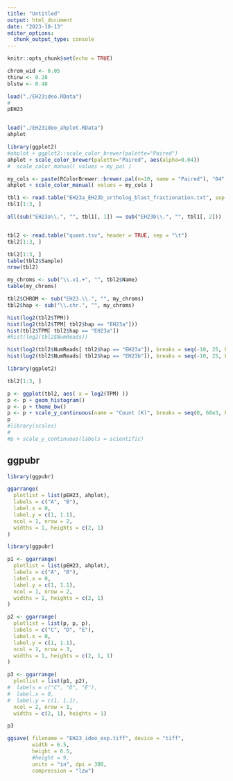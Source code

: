 ```yaml
---
title: "Untitled"
output: html_document
date: "2023-10-13"
editor_options: 
  chunk_output_type: console
---
```


```r
knitr::opts_chunk$set(echo = TRUE)
```



```r
chrom_wid <- 0.05
thinw <- 0.28
blstw <- 0.48

load("./EH23ideo.RData")
#
pEH23


load("./EH23ideo_ahplot.RData")
ahplot

library(ggplot2)
#ahplot + ggplot2::scale_color_brewer(palette="Paired") 
ahplot + scale_color_brewer(palette="Paired", aes(alpha=0.04))
#  scale_color_manual( values = my_pal )

my_cols <- paste(RColorBrewer::brewer.pal(n=10, name = "Paired"), "04", sep = "")
ahplot + scale_color_manual( values = my_cols )

```




```r
tbl1 <- read.table("EH23a_EH23b_ortholog_blast_fractionation.txt", sep = " ")
tbl1[1:3, ]

all(sub("EH23a\\.", "", tbl1[, 1]) == sub("EH23b\\.", "", tbl1[, 2]))


tbl2 <- read.table("quant.tsv", header = TRUE, sep = "\t")
tbl2[1:3, ]
```


```r
tbl2[1:3, ]
table(tbl2$Sample)
nrow(tbl2)

my_chroms <- sub("\\.v1.+", "", tbl2$Name)
table(my_chroms)

tbl2$CHROM <- sub("EH23.\\.", "", my_chroms)
tbl2$hap <- sub("\\.chr.", "", my_chroms)

hist(log2(tbl2$TPM))
hist(log2(tbl2$TPM[ tbl2$hap == "EH23a"]))
hist(tbl2$TPM[ tbl2$hap == "EH23a"])
#hist(log2(tbl2$NumReads))

hist(log2(tbl2$NumReads[ tbl2$hap == "EH23a"]), breaks = seq(-10, 25, by = 1))
hist(log2(tbl2$NumReads[ tbl2$hap == "EH23b"]), breaks = seq(-10, 25, by = 1))


```


```r
library(ggplot2)

tbl2[1:3, ]

p <- ggplot(tbl2, aes( x = log2(TPM) ))
p <- p + geom_histogram()
p <- p + theme_bw()
p <- p + scale_y_continuous(name = "Count (K)", breaks = seq(0, 60e3, by = 20e3), labels = seq(0, 60, by = 20))
p
#library(scales)
#
#p + scale_y_continuous(labels = scientific)
```



## ggpubr


```r
library(ggpubr)

ggarrange(
  plotlist = list(pEH23, ahplot),
  labels = c("A", "B"),
  label.x = 0,
  label.y = c(1, 1.1),
  ncol = 1, nrow = 2, 
  widths = 1, heights = c(2, 1)
)

```


```r
library(ggpubr)

p1 <- ggarrange(
  plotlist = list(pEH23, ahplot),
  labels = c("A", "B"),
  label.x = 0,
  label.y = c(1, 1.1),
  ncol = 1, nrow = 2, 
  widths = 1, heights = c(2, 1)
)

p2 <- ggarrange(
  plotlist = list(p, p, p),
  labels = c("C", "D", "E"),
  label.x = 0,
  label.y = c(1, 1.1),
  ncol = 1, nrow = 3, 
  widths = 1, heights = c(2, 1, 1)
)

p3 <- ggarrange(
  plotlist = list(p1, p2),
#  labels = c("C", "D", "E"),
#  label.x = 0,
#  label.y = c(1, 1.1),
  ncol = 2, nrow = 1, 
  widths = c(2, 1), heights = 1)

p3

ggsave( filename = "EH23_ideo_exp.tiff", device = "tiff", 
        width = 6.5, 
        height = 6.5,
        #height = 9,
        units = "in", dpi = 300, 
        compression = "lzw")

```



